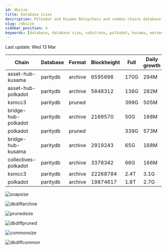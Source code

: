 ```yaml
---
id: dbsize
title: Database sizes
description: Polkadot and Kusama Relaychain and common chains database sizes
slug: /dbsize
sidebar_position: 4
keywords: [database, database size, substrate, polkadot, kusama, westend]
---
```



Last update: Wed 13 Mar

| Chain    | Database   | Format | Blockheight | Full         | Daily growth |
| ------------------------| ----------- | -------- | ------- | ---------- | ----- | 
| asset-hub-kusama | paritydb | archive | 6595696 | 170G | 294M |
| asset-hub-polkadot | paritydb | archive | 5848312 | 136G | 282M |
| ksmcc3 | paritydb | pruned |  | 399G | 505M |
| bridge-hub-polkadot | paritydb | archive | 2169570 | 50G | 168M |
| polkadot | paritydb | pruned |  | 339G | 573M |
| bridge-hub-kusama | paritydb | archive | 2919243 | 65G | 168M |
| collectives-polkadot | paritydb | archive | 3378342 | 66G | 166M |
| ksmcc3 | paritydb | archive | 22268784 | 2.4T | 3.1G |
| polkadot | paritydb | archive | 19874617 | 1.8T | 2.7G |

![snapsize](/img/archivesize.png)

![dbdiffarchive](/img/dbdiffrelay.png)

![prunedsize](/img/prunedsize.png)

![dbdiffpruned](/img/dbdiffpruned.png)

![commonsize](/img/commonsize.png)

![dbdiffcommon](/img/dbdiffcommon.png)
